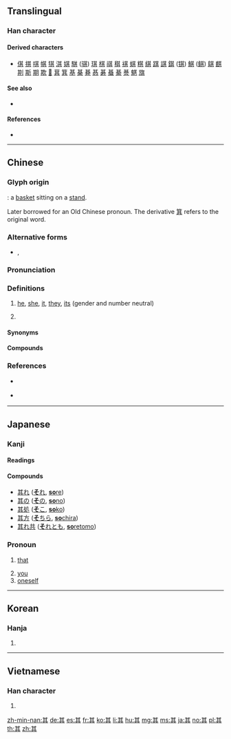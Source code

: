 {{also|丌}}
==Translingual==
{{stroke order|strokes=8}}
{{stroke order|type=animate}}

===Han character===
{{Han char|rn=12|rad=八|as=06|sn=8|four=44801|canj=TMMC|ids=⿴共二}}

====Derived characters====
* [[倛]] [[掑]] [[唭]] [[帺]] [[猉]] [[淇]] [[娸]] [[騏]] ([[骐]]) [[琪]] [[棋]] [[祺]] [[稘]] [[褀]] [[蜞]] [[粸]] [[綨]] [[踑]] [[諆]] [[錤]] ([[𫓹]]) [[鯕]] ([[鲯]]) [[鶀]] [[麒]] [[剘]] [[斯]] [[期]] [[欺]] [[𤿺]] [[萁]] [[箕]] [[基]] [[棊]] [[朞]] [[惎]] [[碁]] [[蜝]] [[綦]] [[諅]] [[魌]] [[旗]]

====See also====
* {{l|mul|甚}} <!-- visually similar -->

====References====
* {{Han ref|kx=0127.180|dkj=01472|dj=0286.100|hdz=10245.010|uh=5176|ud=20854|bh=A8E4|bd=43236}}

----

==Chinese==
{{zh-forms}}

===Glyph origin===
{{Han etym}}
{{liushu|p}}: a [[basket]] sitting on a [[stand]].

Later borrowed for an Old Chinese pronoun. The derivative [[箕]] refers to the original word.

===Alternative forms===
* {{zh-l|丌}}, {{zh-l|亓}}

===Pronunciation===
{{zh-pron
|m=qí,jī
|c=kei4,gei1
|h=pfs=khì
|md=gì
|mn=kî
|w=3jji
|mc=y
|oc=y
|ma=
|cat=pron,det
}}
{{attention|zh|split}}

===Definitions===
{{zh-hanzi}}

# {{lb|zh|Classical Chinese}} [[he]], [[she]], [[it]], [[they]], [[its]] (gender and number neutral)
# {{lb|zh|Min Dong}} {{n-g|Possessive particle.}}

====Synonyms====
{{zh-dial|他}}
{{zh-dial|的}}

====Compounds====
{{zh-der|三緘其口|上下其手|不乏其人|不其然|不勝其擾|不勝其煩|不厭其煩|不厭其詳|不堪其擾|不安其室|不得其死|不憚其煩|不解其故|不計其數|乘其不備|乘其不意|二三其德|二三其意|五世其昌|人如其名|人百其身|人盡其才|以售其奸|以售其技|何其|允執其中|充其量|兩全其美|其中|其今|其他|其來有自|其內|其勢洶洶|其味無窮|其外|其實|其後|其從如雲|其情可憫|其應若響|其樂不窮|其樂無比|其樂無窮|其樂融融|其次|其程|其貌不揚|其間|其餘|其高|出其不備|出其不意|出其東門|勉為其難|卡其布|反其真|各司其事|各展其長|各得其宜|各得其所|各從其志|各為其主|各異其趣|各盡其用|各行其志|各行其是|名副其實|名符其實|名過其實|吞吐其辭|吠非其主|含糊其辭|哲人其萎|土耳其|土耳其浴|土耳其語|地盡其利|坐享其成|大張其詞|大抬其槓|大異其趣|大行其道|天誘其衷|奉其正朔|尤其|居其大半|廁身其間|張大其事|張大其詞|徒有其名|得其三昧|得其所|得其所哉|復蹈其轍|微乎其微|忘其所以|恭逢其盛|恰如其分|慎重其事|懷璧其罪|我行其野|投其所好|捨我其誰|掩其不備|掩其無備|擊其不意|支吾其詞|攻其不備|攻其無備|文如其人|日月其除|曲盡其妙|會逢其適|望其肩背|望其肩項|望其項背|杼軸其空|果不其然|果如其言|柏京其|梁木其壞|極其|樂在其中|樂觀其成|欺以其方|死得其所|殷其靁|求其友聲|沙其馬|泰山其頹|洞察其奸|洞燭其奸|無出其右|物傷其類|物盡其用|獨善其身|獨行其是|獨行其道|玉成其事|玉成其美|理過其辭|用其所長|用非其人|盡其在我|盡其所長|直呼其名|瞠乎其後|知幾其神|確有其事|神乎其技|神乎其神|突如其來|窮極其妙|繩其祖武|罄其所有|置身其中|聽其自然|自取其咎|自取其禍|自取其辱|自圓其說|自得其樂|自食其力|自食其果|與其|舍我其誰|若有其事|若無其事|莫名其妙|莫明其妙|董其昌|薩其馬|虛有其表|言過其實|誇大其辭|誇張其辭|誇誇其談|譽過其實|貨暢其流|身當其境|身臨其境|躬逢其盛|這其間|遂其所願|過甚其實|過甚其詞|適得其反|適得其所|適逢其會|鄭重其事|酈食其|閃爍其詞|闃其無人|阿其所好|陳其美|隱約其辭|難辭其咎|靜觀其變|順其自然|首當其衝|高下其手|鬼瞰其室}}

===References===
* {{qualifier|Hakka}} {{R:hak:Lau 1997}}
* {{qualifier|Min Nan}} {{thcwd|3600}}

----

==Japanese==

===Kanji===
{{ja-kanji|grade=n|rs=八06}}

====Readings====
{{ja-readings
|goon=[[ぎ]] (gi), [[ご]] (go)
|kanon=[[き]] (ki)
|kun=[[その]] (其の, sono), [[それ]] (其れ, sore), [[し]] (shi)
}}

====Compounds====
* [[其れ]] ([[それ|'''そ'''れ]], [[sore#Japanese|'''so'''re]])
* [[其の]] ([[その|'''そ'''の]], [[sono#Japanese|'''so'''no]])
* [[其処]] ([[そこ|'''そ'''こ]], [[soko#Japanese|'''so'''ko]])
* [[其方]] ([[そちら|'''そ'''ちら]], [[sochira#Japanese|'''so'''chira]])
* [[其れ共]] ([[それとも|'''そ'''れとも]], [[soretomo#Japanese|'''so'''retomo]])

===Pronoun===
{{ja-pos|pronoun|し}}

# {{lb|ja|archaic|sort=し}} [[that]]
# [[you]]
# [[oneself]]

----

==Korean==

===Hanja===
{{ko-hanja|hangeul=기|mr=ki}}

# {{defn|lang=ko|sort=八06}}

----

==Vietnamese==

===Han character===
{{vi-hantu|[[khởi]], [[kì]], [[kỳ]], [[cà]]|rs=八06}}

# {{defn|lang=vi|sort=八06}}

[[zh-min-nan:其]]
[[de:其]]
[[es:其]]
[[fr:其]]
[[ko:其]]
[[li:其]]
[[hu:其]]
[[mg:其]]
[[ms:其]]
[[ja:其]]
[[no:其]]
[[pl:其]]
[[th:其]]
[[zh:其]]